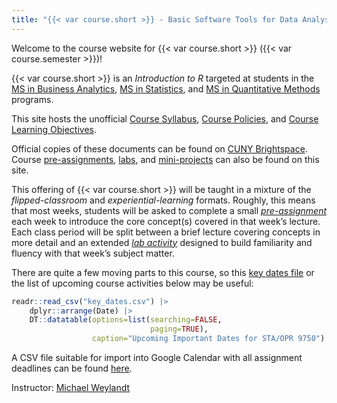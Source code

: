 ```yaml
---
title: "{{< var course.short >}} - Basic Software Tools for Data Analysis"
---
```


Welcome to the course website for {{< var course.short >}} 
({{< var course.semester >}})!

{{< var course.short >}} is an _Introduction to R_ targeted at students in the 
[MS in Business Analytics](https://zicklin.baruch.cuny.edu/academic-programs/graduate/ms/masters-in-business-analytics/), 
[MS in Statistics](https://zicklin.baruch.cuny.edu/academic-programs/graduate/ms/statistics/), 
and [MS in Quantitative Methods](https://zicklin.baruch.cuny.edu/academic-programs/graduate/ms/quantitative-methods-modeling/) 
programs. 

This site hosts the unofficial [Course Syllabus](./syllabus.html), 
[Course Policies](./resources.html), and [Course Learning Objectives](./objectives.html).

Official copies of these documents can be found on [CUNY Brightspace](https://brightspace.cuny.edu).
Course [pre-assignments](./preassigns.html), [labs](./labs.html), and 
[mini-projects](./miniprojects.html) can also be found on this site.

This offering of {{< var course.short >}} will be taught in a mixture of the
*flipped-classroom* and  *experiential-learning* formats. Roughly, this means
that most weeks, students will be asked to complete a small [_pre-assignment_](./preassignments.html) 
each week to introduce the core concept(s) covered in that week's lecture.
Each class period will be split between a brief lecture covering concepts in more
detail and an extended [_lab activity_](./labs.html) designed to build
familiarity and fluency with that week's subject matter. 

There are quite a few moving parts to this course, so this [key dates file](./key_dates.csv)
or the list of upcoming course activities below may be useful:

```r
readr::read_csv("key_dates.csv") |> 
    dplyr::arrange(Date) |> 
    DT::datatable(options=list(searching=FALSE,
                               paging=TRUE),
                  caption="Upcoming Important Dates for STA/OPR 9750")
```

<script defer>
window.addEventListener("load", function(){
  var filter_date = new Date();
  filter_date.setDate(filter_date.getDate() - 1);
  var filter_string = filter_date.toISOString().split('T')[0]
  $("table").DataTable().rows((idx, data) => data[5] < filter_string).remove().draw();
});
</script>

A CSV file suitable for import into Google Calendar with all assignment deadlines
can be found [here](./key_dates_students_gcal.csv).

Instructor: [Michael Weylandt](https://michael-weylandt.com)
